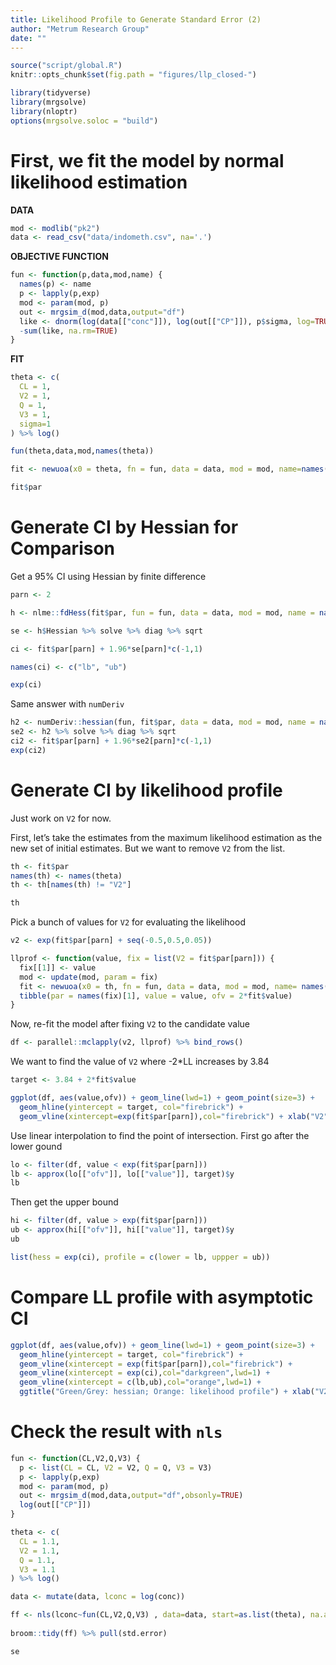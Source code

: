 ```yaml
---
title: Likelihood Profile to Generate Standard Error (2)
author: "Metrum Research Group"
date: ""
---
```



```r
source("script/global.R")
knitr::opts_chunk$set(fig.path = "figures/llp_closed-")
```


```r
library(tidyverse)
library(mrgsolve)
library(nloptr)
options(mrgsolve.soloc = "build")
```

# First, we fit the model by normal likelihood estimation

__DATA__

```r
mod <- modlib("pk2")
data <- read_csv("data/indometh.csv", na='.') 
```

__OBJECTIVE FUNCTION__
```r
fun <- function(p,data,mod,name) {
  names(p) <- name
  p <- lapply(p,exp)
  mod <- param(mod, p)
  out <- mrgsim_d(mod,data,output="df")
  like <- dnorm(log(data[["conc"]]), log(out[["CP"]]), p$sigma, log=TRUE)
  -sum(like, na.rm=TRUE)
}
```

__FIT__
```r
theta <- c(
  CL = 1, 
  V2 = 1, 
  Q = 1, 
  V3 = 1,
  sigma=1
) %>% log()

fun(theta,data,mod,names(theta))

fit <- newuoa(x0 = theta, fn = fun, data = data, mod = mod, name=names(theta))

fit$par
```


# Generate CI by Hessian for Comparison

Get a 95% CI using Hessian by finite difference

```r
parn <- 2

h <- nlme::fdHess(fit$par, fun = fun, data = data, mod = mod, name = names(theta))

se <- h$Hessian %>% solve %>% diag %>% sqrt 

ci <- fit$par[parn] + 1.96*se[parn]*c(-1,1)

names(ci) <- c("lb", "ub")

exp(ci)
```

Same answer with `numDeriv`

```r
h2 <- numDeriv::hessian(fun, fit$par, data = data, mod = mod, name = names(theta))
se2 <- h2 %>% solve %>% diag %>% sqrt
ci2 <- fit$par[parn] + 1.96*se2[parn]*c(-1,1)
exp(ci2)
```


# Generate CI by likelihood profile

Just work on `V2` for now.


First, let's take the estimates from the maximum likelihood estimation
as the new set of initial estimates. But we want to remove `V2` from the list.

```r
th <- fit$par
names(th) <- names(theta)
th <- th[names(th) != "V2"]

th
```

Pick a bunch of values for `V2` for evaluating the likelihood

```r
v2 <- exp(fit$par[parn] + seq(-0.5,0.5,0.05))

llprof <- function(value, fix = list(V2 = fit$par[parn])) {
  fix[[1]] <- value
  mod <- update(mod, param = fix)
  fit <- newuoa(x0 = th, fn = fun, data = data, mod = mod, name= names(th))
  tibble(par = names(fix)[1], value = value, ofv = 2*fit$value)
}
```

Now, re-fit the model after fixing `V2` to the candidate value

```r
df <- parallel::mclapply(v2, llprof) %>% bind_rows()
```

We want to find the value of `V2` where -2*LL increases by 3.84
```r
target <- 3.84 + 2*fit$value

ggplot(df, aes(value,ofv)) + geom_line(lwd=1) + geom_point(size=3) + 
  geom_hline(yintercept = target, col="firebrick") + 
  geom_vline(xintercept=exp(fit$par[parn]),col="firebrick") + xlab("V2")

```

Use linear interpolation to find the point of intersection.  First go after
the lower gound
```r
lo <- filter(df, value < exp(fit$par[parn]))
lb <- approx(lo[["ofv"]], lo[["value"]], target)$y
lb
```

Then get the upper bound
```r
hi <- filter(df, value > exp(fit$par[parn]))
ub <- approx(hi[["ofv"]], hi[["value"]], target)$y
ub
```


```r
list(hess = exp(ci), profile = c(lower = lb, uppper = ub))
```

# Compare LL profile with asymptotic CI
```r
ggplot(df, aes(value,ofv)) + geom_line(lwd=1) + geom_point(size=3) + 
  geom_hline(yintercept = target, col="firebrick") + 
  geom_vline(xintercept = exp(fit$par[parn]),col="firebrick") + 
  geom_vline(xintercept = exp(ci),col="darkgreen",lwd=1) +
  geom_vline(xintercept = c(lb,ub),col="orange",lwd=1) +
  ggtitle("Green/Grey: hessian; Orange: likelihood profile") + xlab("V2")
```

# Check the result with `nls`

```r
fun <- function(CL,V2,Q,V3) {
  p <- list(CL = CL, V2 = V2, Q = Q, V3 = V3)
  p <- lapply(p,exp)
  mod <- param(mod, p)
  out <- mrgsim_d(mod,data,output="df",obsonly=TRUE)
  log(out[["CP"]])
}

theta <- c(
  CL = 1.1, 
  V2 = 1.1, 
  Q = 1.1, 
  V3 = 1.1
) %>% log()

data <- mutate(data, lconc = log(conc))

ff <- nls(lconc~fun(CL,V2,Q,V3) , data=data, start=as.list(theta), na.action=na.omit)
          
broom::tidy(ff) %>% pull(std.error)
```
```r
se
```
